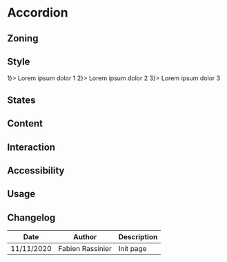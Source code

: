 
<Meta title="Components/Accordion" />

# Accordion

## Zoning

## Style

<Canvas>
    <Story name="default">
        <Accordion>
            <Accordion.Item disclosure={<Button.Ghost>1</Button.Ghost>}>
                Lorem ipsum dolor 1
            </Accordion.Item>
            <Accordion.Item disclosure={<Button.Ghost>2</Button.Ghost>}>
                Lorem ipsum dolor 2
            </Accordion.Item>
            <Accordion.Item disclosure={<Button.Ghost>3</Button.Ghost>}>
                Lorem ipsum dolor 3
            </Accordion.Item>
        </Accordion>
    </Story>
</Canvas>

## States

## Content

## Interaction

## Accessibility

## Usage

## Changelog

| Date       | Author           | Description |
| ---------- | ---------------- | ----------- |
| 11/11/2020 | Fabien Rassinier | Init page   |
